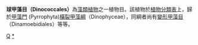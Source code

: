 {{Automatic taxobox
| taxon = Dinococcales
| image = 
| image_caption = 
| authority = 
}}
'''球甲藻目（Dinococcales）'''為[[藻類植物|藻類植物]]之一植物目。該植物於[[植物分類表|植物分類表]]上，歸於[[甲藻門|甲藻門]] (Pyrrophyta)[[橫裂甲藻綱|橫裂甲藻綱]]（Dinophyceae），同綱者尚有[[變形甲藻目|變形甲藻目]]（Dinamoebidiales）等等。

{{Algae-stub}}
[[Category:藻類|Q]]
[[Category:球甲藻目|*]]